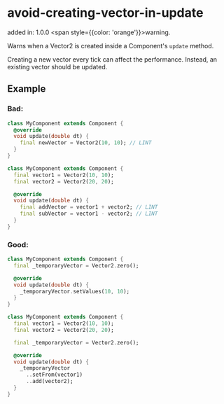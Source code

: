 # avoid-creating-vector-in-update
added in: 1.0.0 <span style={{color: 'orange'}}>warning</span>.

Warns when a Vector2 is created inside a Component's `update` method.

Creating a new vector every tick can affect the performance. Instead, an existing vector should be updated.

## Example
### Bad:
```dart
class MyComponent extends Component {
  @override
  void update(double dt) {
    final newVector = Vector2(10, 10); // LINT
  }
}

class MyComponent extends Component {
  final vector1 = Vector2(10, 10);
  final vector2 = Vector2(20, 20);

  @override
  void update(double dt) {
    final addVector = vector1 + vector2; // LINT
    final subVector = vector1 - vector2; // LINT
  }
}
```
### Good:
```dart
class MyComponent extends Component {
  final _temporaryVector = Vector2.zero();

  @override
  void update(double dt) {
    _temporaryVector.setValues(10, 10);
  }
}

class MyComponent extends Component {
  final vector1 = Vector2(10, 10);
  final vector2 = Vector2(20, 20);

  final _temporaryVector = Vector2.zero();

  @override
  void update(double dt) {
    _temporaryVector
      ..setFrom(vector1)
      ..add(vector2);
  }
}
```

